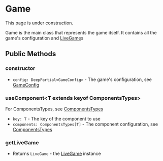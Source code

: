 
# Game

<Callout type="warning" emoji="⚠️">
    This page is under construction.
</Callout>

Game is the main class that represents the game itself. It contains all the game's configuration and [LiveGame](./live-game)s

## Public Methods

### constructor

- `config: DeepPartial<GameConfig>` - The game's configuration, see [GameConfig](../types/GameConfig)

### useComponent\<T extends keyof ComponentsTypes\>

For ComponentsTypes, see [ComponentsTypes](../types/ComponentsTypes)

- `key: T` - The key of the component to use
- `components: ComponentsTypes[T]` - The component configuration, see [ComponentsTypes](../types/ComponentsTypes)

### getLiveGame

- Returns `LiveGame` - the [LiveGame](./live-game) instance
